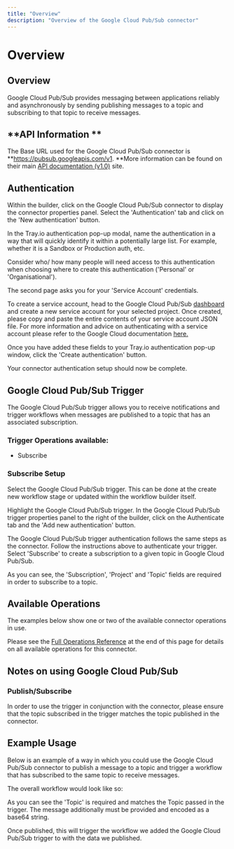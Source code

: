 ```yaml
---
title: "Overview"
description: "Overview of the Google Cloud Pub/Sub connector"
---
```


# Overview

## Overview

Google Cloud Pub/Sub provides messaging between applications reliably and asynchronously by sending publishing messages to a topic and subscribing to that topic to receive messages.

## **API Information **

The Base URL used for the Google Cloud Pub/Sub connector is **https://pubsub.googleapis.com/v1. **More information can be found on their main [API documentation (v1.0)](https://cloud.google.com/pubsub/docs/apis) site.

## Authentication

Within the builder, click on the Google Cloud Pub/Sub connector to display the connector properties panel. Select the 'Authentication' tab and click on the 'New authentication' button.

In the Tray.io authentication pop-up modal, name the authentication in a way that will quickly identify it within a potentially large list. For example, whether it is a Sandbox or Production auth, etc.

Consider who/ how many people will need access to this authentication when choosing where to create this authentication ('Personal' or 'Organisational').

The second page asks you for your 'Service Account' credentials.

To create a service account, head to the Google Cloud Pub/Sub [dashboard](https://console.cloud.google.com/projectselector/iam-admin/serviceaccounts/create?supportedpurview=project) and create a new service account for your selected project. Once created, please copy and paste the entire contents of your service account JSON file. For more information and advice on authenticating with a service account please refer to the Google Cloud documentation [here.](https://cloud.google.com/pubsub/docs/reference/libraries)

Once you have added these fields to your Tray.io authentication pop-up window, click the 'Create authentication' button. 

Your connector authentication setup should now be complete.

## Google Cloud Pub/Sub Trigger

The Google Cloud Pub/Sub trigger allows you to receive notifications and trigger workflows when messages are published to a topic that has an associated subscription.

### Trigger Operations available:

- Subscribe

### Subscribe Setup

Select the Google Cloud Pub/Sub trigger. This can be done at the create new workflow stage or updated within the workflow builder itself.

Highlight the Google Cloud Pub/Sub trigger. In the Google Cloud Pub/Sub trigger properties panel to the right of the builder, click on the Authenticate tab and the 'Add new authentication' button.

The Google Cloud Pub/Sub trigger authentication follows the same steps as the connector. Follow the instructions above to authenticate your trigger. Select 'Subscribe' to create a subscription to a given topic in Google Cloud Pub/Sub.

As you can see, the 'Subscription', 'Project' and 'Topic' fields are required in order to subscribe to a topic.

## Available Operations

The examples below show one or two of the available connector operations in use.

Please see the [Full Operations Reference](#operationsFull) at the end of this page for details on all available operations for this connector.

## Notes on using Google Cloud Pub/Sub

### Publish/Subscribe

In order to use the trigger in conjunction with the connector, please ensure that the topic subscribed in the trigger matches the topic published in the connector.

## Example Usage

Below is an example of a way in which you could use the Google Cloud Pub/Sub connector to publish a message to a topic and trigger a workflow that has subscribed to the same topic to receive messages.

The overall workflow would look like so:

As you can see the 'Topic' is required and matches the Topic passed in the trigger. The message additionally must be provided and encoded as a base64 string.

Once published, this will trigger the workflow we added the Google Cloud Pub/Sub trigger to with the data we published.
